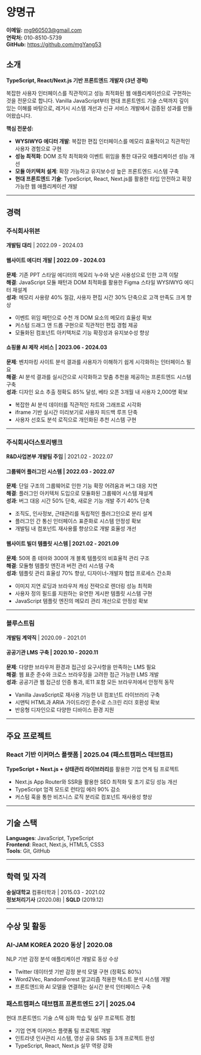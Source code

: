 # 양명규

**이메일:** mg960503@gmail.com  
**연락처:** 010-8510-5739  
**GitHub:** https://github.com/mgYang53

## 소개

**TypeScript, React/Next.js 기반 프론트엔드 개발자 (3년 경력)**

복잡한 사용자 인터페이스를 직관적이고 성능 최적화된 웹 애플리케이션으로 구현하는 것을 전문으로 합니다. Vanilla JavaScript부터 현대 프론트엔드 기술 스택까지 깊이 있는 이해를 바탕으로, 레거시 시스템 개선과 신규 서비스 개발에서 검증된 성과를 만들어왔습니다.

**핵심 전문성:**

- **WYSIWYG 에디터 개발**: 복잡한 편집 인터페이스를 메모리 효율적이고 직관적인 사용자 경험으로 구현
- **성능 최적화**: DOM 조작 최적화와 이벤트 위임을 통한 대규모 애플리케이션 성능 개선
- **모듈 아키텍처 설계**: 확장 가능하고 유지보수성 높은 프론트엔드 시스템 구축
- **현대 프론트엔드 기술**: TypeScript, React, Next.js를 활용한 타입 안전하고 확장 가능한 웹 애플리케이션 개발

---

## 경력

### 주식회사위븐

**개발팀 대리** | 2022.09 - 2024.03

#### **웹사이트 에디터 개발** | 2022.09 - 2024.03

**문제**: 기존 PPT 스타일 에디터의 메모리 누수와 낮은 사용성으로 인한 고객 이탈  
**해결**: JavaScript 모듈 패턴과 DOM 최적화를 활용한 Figma 스타일 WYSIWYG 에디터 재설계  
**성과**: 메모리 사용량 40% 절감, 사용자 편집 시간 30% 단축으로 고객 만족도 크게 향상

- 이벤트 위임 패턴으로 수천 개 DOM 요소의 메모리 효율성 확보
- 커스텀 드래그 앤 드롭 구현으로 직관적인 편집 경험 제공
- 모듈화된 컴포넌트 아키텍처로 기능 확장성과 유지보수성 향상

#### **쇼핑몰 AI 제작 서비스** | 2023.06 - 2024.03

**문제**: 벤치마킹 사이트 분석 결과를 사용자가 이해하기 쉽게 시각화하는 인터페이스 필요  
**해결**: AI 분석 결과를 실시간으로 시각화하고 맞춤 추천을 제공하는 프론트엔드 시스템 구축  
**성과**: 디자인 요소 추출 정확도 85% 달성, 베타 오픈 3개월 내 사용자 2,000명 확보

- 복잡한 AI 분석 데이터를 직관적인 차트와 그래프로 시각화
- iframe 기반 실시간 미리보기로 사용자 피드백 루프 단축
- 사용자 선호도 분석 로직으로 개인화된 추천 시스템 구현

---

### 주식회사더스토리뱅크

**R&D사업본부 개발팀 주임** | 2021.02 - 2022.07

#### **그룹웨어 플러그인 시스템** | 2022.03 - 2022.07

**문제**: 단일 구조의 그룹웨어로 인한 기능 확장 어려움과 버그 대응 지연  
**해결**: 플러그인 아키텍처 도입으로 모듈화된 그룹웨어 시스템 재설계  
**성과**: 버그 대응 시간 50% 단축, 새로운 기능 개발 주기 40% 단축

- 조직도, 인사정보, 근태관리를 독립적인 플러그인으로 분리 설계
- 플러그인 간 통신 인터페이스 표준화로 시스템 안정성 확보
- 개발팀 내 컴포넌트 재사용률 향상으로 개발 효율성 개선

#### **웹사이트 빌더 템플릿 시스템** | 2021.02 - 2021.09

**문제**: 50여 종 테마와 300여 개 블록 템플릿의 비효율적 관리 구조  
**해결**: 모듈형 템플릿 엔진과 버전 관리 시스템 구축  
**성과**: 템플릿 관리 효율성 70% 향상, 디자이너-개발자 협업 프로세스 간소화

- 이미지 지연 로딩과 브라우저 캐싱 전략으로 렌더링 성능 최적화
- 사용자 정의 필드를 지원하는 유연한 게시판 템플릿 시스템 구현
- JavaScript 템플릿 엔진의 메모리 관리 개선으로 안정성 확보

---

### 블루스트림

**개발팀 계약직** | 2020.09 - 2021.01

#### **공공기관 LMS 구축** | 2020.10 - 2020.11

**문제**: 다양한 브라우저 환경과 접근성 요구사항을 만족하는 LMS 필요  
**해결**: 웹 표준 준수와 크로스 브라우징을 고려한 접근 가능한 LMS 개발  
**성과**: 공공기관 웹 접근성 인증 통과, IE11 포함 모든 브라우저에서 안정적 동작

- Vanilla JavaScript로 재사용 가능한 UI 컴포넌트 라이브러리 구축
- 시맨틱 HTML과 ARIA 가이드라인 준수로 스크린 리더 호환성 확보
- 반응형 디자인으로 다양한 디바이스 환경 지원

---

## 주요 프로젝트

### **React 기반 이커머스 플랫폼** | 2025.04 (패스트캠퍼스 데브캠프)

**TypeScript + Next.js + 상태관리 라이브러리**를 활용한 기업 연계 팀 프로젝트

- Next.js App Router와 SSR을 활용한 SEO 최적화 및 초기 로딩 성능 개선
- TypeScript 엄격 모드로 런타임 에러 90% 감소
- 커스텀 훅을 통한 비즈니스 로직 분리로 컴포넌트 재사용성 향상

---

## 기술 스택

**Languages**: JavaScript, TypeScript  
**Frontend**: React, Next.js, HTML5, CSS3  
**Tools**: Git, GitHub

---

## 학력 및 자격

**숭실대학교** 컴퓨터학과 | 2015.03 - 2021.02  
**정보처리기사** (2020.08) | **SQLD** (2019.12)

---

## 수상 및 활동

### **AI-JAM KOREA 2020 동상** | 2020.08

NLP 기반 감정 분석 애플리케이션 개발로 동상 수상

- Twitter 데이터셋 기반 감정 분석 모델 구현 (정확도 80%)
- Word2Vec, RandomForest 알고리즘 적용한 텍스트 분석 시스템 개발
- 프론트엔드와 AI 모델을 연결하는 실시간 분석 인터페이스 구축

### **패스트캠퍼스 데브캠프 프론트엔드 2기** | 2025.04

현대 프론트엔드 기술 스택 심화 학습 및 실무 프로젝트 경험

- 기업 연계 이커머스 플랫폼 팀 프로젝트 개발
- 인트라넷 인사관리 시스템, 영상 공유 SNS 등 3개 프로젝트 완성
- TypeScript, React, Next.js 실무 역량 강화
